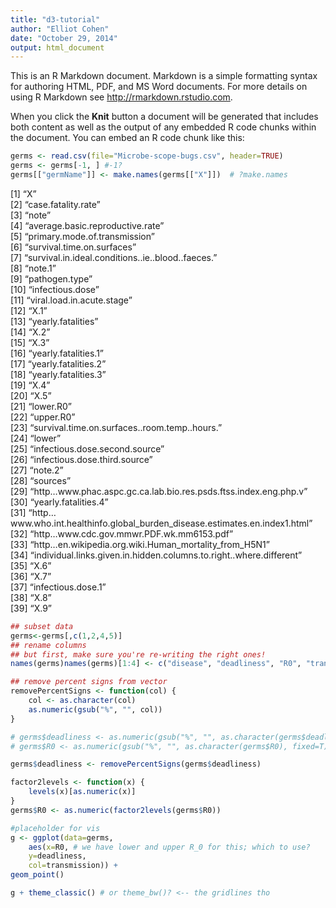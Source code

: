 ```yaml
---
title: "d3-tutorial"
author: "Elliot Cohen"
date: "October 29, 2014"
output: html_document
---
```


This is an R Markdown document. Markdown is a simple formatting syntax for authoring HTML, PDF, and MS Word documents. For more details on using R Markdown see <http://rmarkdown.rstudio.com>.

When you click the **Knit** button a document will be generated that includes both content as well as the output of any embedded R code chunks within the document. You can embed an R code chunk like this:

```r
germs <- read.csv(file="Microbe-scope-bugs.csv", header=TRUE)
germs <- germs[-1, ] #-1?
germs[["germName"]] <- make.names(germs[["X"]])  # ?make.names
```

 [1] "X"                                                                           
 [2] "case.fatality.rate"                                                          
 [3] "note"                                                                        
 [4] "average.basic.reproductive.rate"                                  
 [5] "primary.mode.of.transmission"                                                
 [6] "survival.time.on.surfaces"                                                   
 [7] "survival.in.ideal.conditions..ie..blood..faeces."                            
 [8] "note.1"                                                                      
 [9] "pathogen.type"                                                               
[10] "infectious.dose"                                                             
[11] "viral.load.in.acute.stage"                                                   
[12] "X.1"                                                                         
[13] "yearly.fatalities"                                                           
[14] "X.2"                                                                         
[15] "X.3"                                                                         
[16] "yearly.fatalities.1"                                                         
[17] "yearly.fatalities.2"                                                         
[18] "yearly.fatalities.3"                                                         
[19] "X.4"                                                                         
[20] "X.5"                                                                         
[21] "lower.R0"                                                                    
[22] "upper.R0"                                                                    
[23] "survival.time.on.surfaces..room.temp..hours."                                
[24] "lower"                                                                       
[25] "infectious.dose.second.source"                                               
[26] "infectious.dose.third.source"                                                
[27] "note.2"                                                                      
[28] "sources"                                                                     
[29] "http...www.phac.aspc.gc.ca.lab.bio.res.psds.ftss.index.eng.php.v"            
[30] "yearly.fatalities.4"                                                         
[31] "http...www.who.int.healthinfo.global_burden_disease.estimates.en.index1.html"
[32] "http...www.cdc.gov.mmwr.PDF.wk.mm6153.pdf"                                   
[33] "http...en.wikipedia.org.wiki.Human_mortality_from_H5N1"                      
[34] "individual.links.given.in.hidden.columns.to.right..where.different"          
[35] "X.6"                                                                         
[36] "X.7"                                                                         
[37] "infectious.dose.1"                                                           
[38] "X.8"                                                                         
[39] "X.9"          

```r
## subset data
germs<-germs[,c(1,2,4,5)] 
## rename columns
## but first, make sure you're re-writing the right ones!
names(germs)names(germs)[1:4] <- c("disease", "deadliness", "R0", "transmission")

## remove percent signs from vector
removePercentSigns <- function(col) {
    col <- as.character(col)
    as.numeric(gsub("%", "", col))
}

# germs$deadliness <- as.numeric(gsub("%", "", as.character(germs$deadliness), fixed=T)) #use regular expression
# germs$R0 <- as.numeric(gsub("%", "", as.character(germs$R0), fixed=T))

germs$deadliness <- removePercentSigns(germs$deadliness)

factor2levels <- function(x) {
    levels(x)[as.numeric(x)]
}
germs$R0 <- as.numeric(factor2levels(germs$R0))
```

```r
#placeholder for vis
g <- ggplot(data=germs, 
    aes(x=R0, # we have lower and upper R_0 for this; which to use?
    y=deadliness, 
    col=transmission)) +
geom_point()

g + theme_classic() # or theme_bw()? <-- the gridlines tho
```
